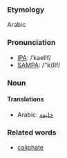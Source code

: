 ===Etymology===
Arabic
===Pronunciation===
*[[w:IPA|IPA]]: /ˈkaelIf/
*[[w:SAMPA|SAMPA]]: /"k{lIf/
===Noun===
====Translations====
*Arabic: [[خليفة]]
===Related words===
*[[caliphate]]